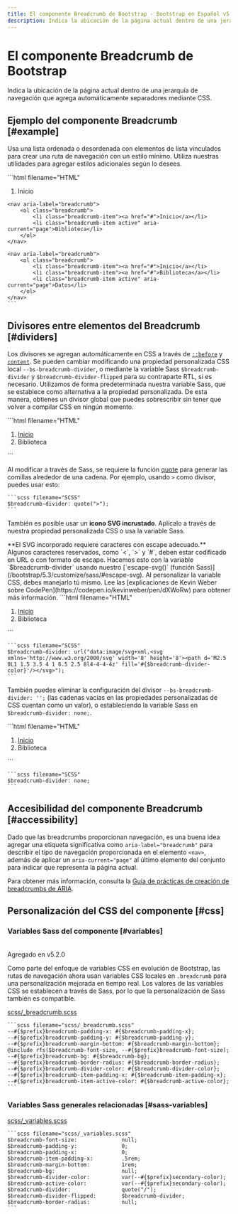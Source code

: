 ```yaml
---
title: El componente Breadcrumb de Bootstrap · Bootstrap en Español v5.3
description: Indica la ubicación de la página actual dentro de una jerarquía de navegación que agrega automáticamente separadores mediante CSS.
---
```


# El componente Breadcrumb de Bootstrap

Indica la ubicación de la página actual dentro de una jerarquía de navegación que agrega automáticamente separadores mediante CSS.

<MainBanner />

Ejemplo del componente Breadcrumb [#example]
-------------------

Usa una lista ordenada o desordenada con elementos de lista vinculados para crear una ruta de navegación con un estilo mínimo. Utiliza nuestras utilidades para agregar estilos adicionales según lo desees.

<DemoIframe path="/demos/bootstrap/5.3/components/breadcrumb/example.html">
    ```html filename="HTML"
    <nav aria-label="breadcrumb">
        <ol class="breadcrumb">
            <li class="breadcrumb-item active" aria-current="page">Inicio</li>
        </ol>
    </nav>

    <nav aria-label="breadcrumb">
        <ol class="breadcrumb">
            <li class="breadcrumb-item"><a href="#">Inicio</a></li>
            <li class="breadcrumb-item active" aria-current="page">Biblioteca</li>
        </ol>
    </nav>

    <nav aria-label="breadcrumb">
        <ol class="breadcrumb">
            <li class="breadcrumb-item"><a href="#">Inicio</a></li>
            <li class="breadcrumb-item"><a href="#">Biblioteca</a></li>
            <li class="breadcrumb-item active" aria-current="page">Datos</li>
        </ol>
    </nav>
    ```
</DemoIframe>

Divisores entre elementos del Breadcrumb [#dividers]
----------------------

Los divisores se agregan automáticamente en CSS a través de [`::before`](https://developer.mozilla.org/en-US/docs/Web/CSS/::before) y [`content`](https://developer.mozilla.org/en-US/docs/Web/CSS/content). Se pueden cambiar modificando una propiedad personalizada CSS local `--bs-breadcrumb-divider`, o mediante la variable Sass `$breadcrumb-divider` y `$breadcrumb-divider-flipped` para su contraparte RTL, si es necesario. Utilizamos de forma predeterminada nuestra variable Sass, que se establece como alternativa a la propiedad personalizada. De esta manera, obtienes un divisor global que puedes sobrescribir sin tener que volver a compilar CSS en ningún momento.

<DemoIframe path="/demos/bootstrap/5.3/components/breadcrumb/dividers-1.html">
    ```html filename="HTML"
    <nav style="--bs-breadcrumb-divider: '>';" aria-label="breadcrumb">
        <ol class="breadcrumb">
            <li class="breadcrumb-item"><a href="#">Inicio</a></li>
            <li class="breadcrumb-item active" aria-current="page">Biblioteca</li>
        </ol>
    </nav>
    ```
</DemoIframe>

Al modificar a través de Sass, se requiere la función [quote](https://sass-lang.com/documentation/modules/string#quote) para generar las comillas alrededor de una cadena. Por ejemplo, usando `>` como divisor, puedes usar esto:

    ```scss filename="SCSS"
    $breadcrumb-divider: quote(">");
    ```

También es posible usar un **icono SVG incrustado**. Aplícalo a través de nuestra propiedad personalizada CSS o usa la variable Sass.

<Callout type="info" emoji="">
**El SVG incorporado requiere caracteres con escape adecuado.** Algunos caracteres reservados, como `<`, `>` y `#`, deben estar codificado en URL o con formato de escape. Hacemos esto con la variable `$breadcrumb-divider` usando nuestro [`escape-svg()` (función Sass)](/bootstrap/5.3/customize/sass/#escape-svg). Al personalizar la variable CSS, debes manejarlo tú mismo. Lee las [explicaciones de Kevin Weber sobre CodePen](https://codepen.io/kevinweber/pen/dXWoRw) para obtener más información.
</Callout>

<DemoIframe path="/demos/bootstrap/5.3/components/breadcrumb/dividers-2.html">
    ```html filename="HTML"
    <nav style="--bs-breadcrumb-divider: url(&quot;data:image/svg+xml,%3Csvg xmlns='http://www.w3.org/2000/svg' width='8' height='8'%3E%3Cpath d='M2.5 0L1 1.5 3.5 4 1 6.5 2.5 8l4-4-4-4z' fill='%236c757d'/%3E%3C/svg%3E&quot;);" aria-label="breadcrumb">
        <ol class="breadcrumb">
            <li class="breadcrumb-item"><a href="#">Inicio</a></li>
            <li class="breadcrumb-item active" aria-current="page">Biblioteca</li>
        </ol>
    </nav>
    ```
</DemoIframe>

    ```scss filename="SCSS"
    $breadcrumb-divider: url("data:image/svg+xml,<svg xmlns='http://www.w3.org/2000/svg' width='8' height='8'><path d='M2.5 0L1 1.5 3.5 4 1 6.5 2.5 8l4-4-4-4z' fill='#{$breadcrumb-divider-color}'/></svg>");
    ```

También puedes eliminar la configuración del divisor `--bs-breadcrumb-divider: '';` (las cadenas vacías en las propiedades personalizadas de CSS cuentan como un valor), o estableciendo la variable Sass en `$breadcrumb-divider: none;`.

<DemoIframe path="/demos/bootstrap/5.3/components/breadcrumb/dividers-3.html">
    ```html filename="HTML"
    <nav style="--bs-breadcrumb-divider: '';" aria-label="breadcrumb">
        <ol class="breadcrumb">
            <li class="breadcrumb-item"><a href="#">Inicio</a></li>
            <li class="breadcrumb-item active" aria-current="page">Biblioteca</li>
        </ol>
    </nav>
    ```
</DemoIframe>

    ```scss filename="SCSS"
    $breadcrumb-divider: none;
    ```

Accesibilidad del componente Breadcrumb [#accessibility]
-------------------------------

Dado que las breadcrumbs proporcionan navegación, es una buena idea agregar una etiqueta significativa como `aria-label="breadcrumb"` para describir el tipo de navegación proporcionada en el elemento `<nav>`, además de aplicar un `aria-current="page"` al último elemento del conjunto para indicar que representa la página actual.

Para obtener más información, consulta la [Guía de prácticas de creación de breadcrumbs de ARIA](https://www.w3.org/WAI/ARIA/apg/patterns/breadcrumb).

Personalización del CSS del componente [#css]
-----------

<ContentSuggestion />

### Variables Sass del componente [#variables]

<br/>
<span className="py-1 px-3 text-green-700 border border-green-700 rounded-md">Agregado en v5.2.0</span>

Como parte del enfoque de variables CSS en evolución de Bootstrap, las rutas de navegación ahora usan variables CSS locales en `.breadcrumb` para una personalización mejorada en tiempo real. Los valores de las variables CSS se establecen a través de Sass, por lo que la personalización de Sass también es compatible.

[scss/_breadcrumb.scss](https://github.com/twbs/bootstrap/blob/v5.3.2/scss/_breadcrumb.scss)

    ```scss filename="scss/_breadcrumb.scss"
    --#{$prefix}breadcrumb-padding-x: #{$breadcrumb-padding-x};
    --#{$prefix}breadcrumb-padding-y: #{$breadcrumb-padding-y};
    --#{$prefix}breadcrumb-margin-bottom: #{$breadcrumb-margin-bottom};
    @include rfs($breadcrumb-font-size, --#{$prefix}breadcrumb-font-size);
    --#{$prefix}breadcrumb-bg: #{$breadcrumb-bg};
    --#{$prefix}breadcrumb-border-radius: #{$breadcrumb-border-radius};
    --#{$prefix}breadcrumb-divider-color: #{$breadcrumb-divider-color};
    --#{$prefix}breadcrumb-item-padding-x: #{$breadcrumb-item-padding-x};
    --#{$prefix}breadcrumb-item-active-color: #{$breadcrumb-active-color};
    ```

### Variables Sass generales relacionadas [#sass-variables]

[scss/_variables.scss](https://github.com/twbs/bootstrap/blob/v5.3.2/scss/_variables.scss)

    ```scss filename="scss/_variables.scss"
    $breadcrumb-font-size:              null;
    $breadcrumb-padding-y:              0;
    $breadcrumb-padding-x:              0;
    $breadcrumb-item-padding-x:         .5rem;
    $breadcrumb-margin-bottom:          1rem;
    $breadcrumb-bg:                     null;
    $breadcrumb-divider-color:          var(--#{$prefix}secondary-color);
    $breadcrumb-active-color:           var(--#{$prefix}secondary-color);
    $breadcrumb-divider:                quote("/");
    $breadcrumb-divider-flipped:        $breadcrumb-divider;
    $breadcrumb-border-radius:          null;
    ```